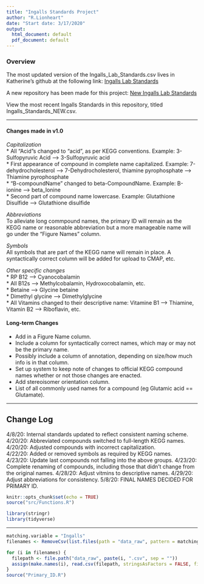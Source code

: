 ```yaml
---
title: "Ingalls Standards Project"
author: "R.Lionheart"
date: "Start date: 3/17/2020"
output:
  html_document: default
  pdf_document: default
---
```


### Overview
The most updated version of the Ingalls_Lab_Standards.csv lives in Katherine's github at the following link: 
[Ingalls Lab Standards](https://github.com/kheal/Example_Untargeted_Metabolomics_Workflow)

A new repository has been made for this project: [New Ingalls Lab Standards](https://github.com/IngallsLabUW/Ingalls_Standards)

View the most recent Ingalls Standards in this repository, titled Ingalls_Standards_NEW.csv.

------

#### Changes made in v1.0

*Capitalization*  
* All "Acid"s changed to "acid", as per KEGG conventions. Example: 3-Sulfopyruvic Acid --> 3-Sulfopyruvic acid   
* First appearance of compound in complete name capitalized. Example: 7-dehydrocholesterol --> 7-Dehydrocholesterol, thiamine pyrophosphate --> Thiamine pyrophosphate  
* "B-compoundName" changed to beta-CompoundName. Example: B-ionine --> beta_Ionine  
* Second part of compound name lowercase. Example: Glutathione Disulfide --> Glutathione disulfide  

*Abbreviations*  
To alleviate long commpound names, the primary ID will remain as the KEGG name or reasonable abbreviation but a more manageable name will go under the "Figure Names" column. 

*Symbols*  
All symbols that are part of the KEGG name will remain in place. A syntactically correct column will be added for upload to CMAP, etc.

*Other specific changes*  
* RP B12 --> Cyanocobalamin  
* All B12s --> Methylcobalamin, Hydroxocobalamin, etc.  
* Betaine --> Glycine betaine  
* Dimethyl glycine --> Dimethylglycine  
* All Vitamins changed to their descriptive name: Vitamine B1 --> Thiamine, Vitamin B2 --> Riboflavin, etc.  


#### Long-term Changes
* Add in a Figure Name column.  
* Include a column for syntactically correct names, which may or may not be the primary name.
* Possibly include a column of annotation, depending on size/how much info is in that column.
* Set up system to keep note of changes to official KEGG compound names whether or not those changes are enacted.  
* Add stereoisomer orientation column.  
* List of all commonly used names for a compound (eg Glutamic acid == Glutamate).  

------


## Change Log
4/8/20: Internal standards updated to reflect consistent naming scheme.  
4/20/20: Abbreviated compounds switched to full-length KEGG names.  
4/20/20: Adjusted compounds with incorrect capitalization.  
4/22/20: Added or removed symbols as required by KEGG names.  
4/23/20: Update last compounds not falling into the above groups.
4/23/20: Complete renaming of compounds, including those that didn't change from the original names.
4/28/20: Adjust vitmins to descriptive names.
4/29/20: Adjust abbreviations for consistency.
5/8/20: FINAL NAMES DECIDED FOR PRIMARY ID.

```r
knitr::opts_chunk$set(echo = TRUE)
source("src/Functions.R")

library(stringr)
library(tidyverse)
```

------

```r
matching.variable = "Ingalls"
filenames <- RemoveCsv(list.files(path = "data_raw", pattern = matching.variable))

for (i in filenames) {
  filepath <- file.path("data_raw", paste(i, ".csv", sep = ""))
  assign(make.names(i), read.csv(filepath, stringsAsFactors = FALSE, fileEncoding = "latin1"))
}
source("Primary_ID.R")

```

<!-- ```{r Import Internal Standards, include=FALSE} -->
<!-- matching.variable = "Ingalls" -->
<!-- filenames <- RemoveCsv(list.files(path = "data_raw", pattern = matching.variable)) -->

<!-- for (i in filenames) { -->
<!--   filepath <- file.path("data_raw", paste(i, ".csv", sep = "")) -->
<!--   assign(make.names(i), read.csv(filepath, stringsAsFactors = FALSE, fileEncoding = "latin1")) -->
<!-- } -->
<!-- ``` -->

<!-- ## Import edits from LTC. -->
<!-- ### Renaming of typos/specific issues. -->
<!-- ```{r Change Internal Standards, include=TRUE} -->
<!-- # View list of all changed Internal Standards. -->
<!-- LauraEditsIS <- Ingalls_Lab_Standards_LauraEdit %>% -->
<!--   select(Compound.Type,Compound.Name_new, Compound.Name_old) %>% -->
<!--   filter(Compound.Type == "Internal Standard") %>% -->
<!--   filter(!Compound.Name_new == Compound.Name_old) # Remove compounds that don't change -->

<!-- Ingalls_Lab_Standards_LauraEdit[Ingalls_Lab_Standards_LauraEdit == "O-Propanoylcarnitine"] <- "O-Propionylcarnitine" -->
<!-- Ingalls_Lab_Standards_LauraEdit[Ingalls_Lab_Standards_LauraEdit == "O-Acetyl-L-carnitine"] <- "O-Acetylcarnitine" -->

<!-- knitr::kable(LauraEditsIS[1:10, ], caption="Changed Internal Standards", floating.environment="sidewaystable") -->
<!-- ``` -->

<!-- ## Renaming of Internal Standards -->
<!-- ```{r Incorporate IS changes, include=TRUE} -->
<!-- Ingalls_Lab_Standards_IS <- Ingalls_Lab_Standards %>% -->
<!--   left_join(Ingalls_Lab_Standards_LauraEdit %>% rename(Compound.Name = Compound.Name_old)) %>% -->
<!--   rename(Compound.Name_old = Compound.Name, -->
<!--          Compound.Name = Compound.Name_new) %>% -->
<!--   select(Compound.Type, Column, Compound.Name, Compound.Name_old, everything()) %>% -->
<!--   mutate(Compound.Name_old = -->
<!--            ifelse(Compound.Type == "Internal Standard" & Compound.Name == Compound.Name_old, -->
<!--                                     Compound.Name, Compound.Name_old)) %>% -->
<!--   mutate(Compound.Name = ifelse(Compound.Type == "Internal Standard", Compound.Name, NA)) -->

<!-- write.csv(Ingalls_Lab_Standards_IS, "Ingalls_Lab_Standards_NEW.csv") -->
<!-- ``` -->

<!-- ----- -->

<!-- ## Abbreviations -->
<!-- ```{r Next experimental Laura, include=FALSE} -->
<!-- Abbreviations <- Ingalls_Lab_Standards_LauraEdit %>% -->
<!--   select(Compound.Name_new, Compound.Name_old, Compound.Type) %>% -->
<!--   mutate(Compound.Name_new = recode(Compound.Name_new, -->
<!--                                     "DMSP" = "Dimethylsulfoniopropionate", -->
<!--                                     "ADP" = "Adenosine diphosphate", -->
<!--                                     "AMP" = "Adenosine monophosphate", -->
<!--                                     "ATP" = "Adenosine triphosphate", -->
<!--                                     "FAD" = "Flavin adenine dinucleotide", -->
<!--                                     "GMP" = "Guanosine monophosphate", -->
<!--                                     "GMP, 15N5" = "Guanosine monophosphate, 15N5", -->
<!--                                     "GTP" = "Guanosine triphosphate", -->
<!--                                     "PEP" = "Phosphoenolpyruvic acid", -->
<!--                                     "TMAB" = "(3-Carboxypropyl)trimethylammonium", -->
<!--                                     "cAMP" = "3',5'-Cyclic AMP", -->
<!--                                     "cGMP" = "3',5'-Cyclic GMP", -->
<!--                                     "Cys-Gly" = "L-Cysteinylglycine")) %>% -->
<!--   filter(Compound.Type != "Internal Standard", -->
<!--          Compound.Name_new != Compound.Name_old) %>% -->
<!--   mutate(letter.count = nchar(Compound.Name_old)) %>% -->
<!--   arrange(letter.count) %>% -->
<!--   filter(nchar(Compound.Name_old) < 10 | Compound.Name_old == "(3-Carboxypropyl)trimethylammonium (TMAB)", -->
<!--          nchar(Compound.Name_old) < 7 | str_detect(Compound.Name_old, "-")) -->
<!-- ``` -->

<!-- ### Show list of abbreviated compounds to be changed -->
<!-- ```{r View abbreviation table, include=TRUE} -->
<!-- knitr::kable(Abbreviations, caption="Potential Abbreviation Changes", floating.environment="sidewaystable") -->
<!-- ``` -->

<!-- ### Finalize changes of abbreviated compounds -->
<!-- ```{r Change abbreviated compounds, include=TRUE} -->
<!-- Ingalls_Lab_Standards_Abbr <- Ingalls_Lab_Standards_IS %>% -->
<!--   left_join(Abbreviations %>% select(Compound.Name_new, Compound.Name_old) %>% unique()) %>% -->
<!--   select(Compound.Name, Compound.Name_new, Compound.Name_old, Compound.Type, everything()) %>% -->
<!--   mutate(Compound.Name = ifelse(is.na(Compound.Name), Compound.Name_new, Compound.Name)) %>% -->
<!--   select(Compound.Type, Column, everything(), -Compound.Name_new) -->

<!-- write.csv(Ingalls_Lab_Standards_IS, "Ingalls_Lab_Standards_NEW.csv") -->
<!-- ``` -->

<!-- ----- -->

<!-- ### Isolate different capitalizations of compounds -->
<!-- ```{r Capitalizations, include=FALSE} -->
<!-- Capitalizations <- Ingalls_Lab_Standards_LauraEdit %>% -->
<!--   select(Compound.Name_new, Compound.Name_old) %>% -->
<!--   filter(!Compound.Name_new %in% Ingalls_Lab_Standards_Abbr$Compound.Name, -->
<!--           Compound.Name_new != Compound.Name_old) # drop commpounds already reassigned or matching originals -->
<!-- ``` -->


<!-- ```{r View Capitalizations, include=TRUE} -->
<!-- Acid.Capitals <- Capitalizations %>% -->
<!--   filter(str_detect(Compound.Name_new, regex("acid", ignore_case = TRUE))) %>% -->
<!--   select(Compound.Name_new, Compound.Name_old) -->
<!-- Beta.Capitals <- Capitalizations %>% -->
<!--   filter(str_detect(Compound.Name_new, regex("beta-", ignore_case = TRUE))) %>% -->
<!--   select(Compound.Name_new, Compound.Name_old) -->
<!-- Just.Capitals <- Capitalizations %>% -->
<!--   select(Compound.Name_new, Compound.Name_old) %>% -->
<!--   filter(!Compound.Name_new %in% c(Acid.Capitals$Compound.Name_new, Beta.Capitals$Compound.Name_new), -->
<!--          tolower(Compound.Name_new) == tolower(Compound.Name_old), -->
<!--          Compound.Name_new != Compound.Name_old) %>% -->
<!--   unique() -->

<!-- ``` -->

<!-- ### View "Acids", "Beta", and different-capitalization compounds. -->
<!-- ```{r View capitalization tables, include=TRUE} -->
<!-- Complete.Caps <- Acid.Capitals %>% -->
<!--   rbind(Beta.Capitals) %>% -->
<!--   rbind(Just.Capitals) -->
<!-- ``` -->

<!-- ### Finalize changes of capitalized compounds -->
<!-- ```{r Change capitalized compounds, include=TRUE} -->
<!-- Ingalls_Lab_Standards_Caps <- Ingalls_Lab_Standards_Abbr %>% -->
<!--   left_join(Complete.Caps) %>% -->
<!--   select(Compound.Name, Compound.Name_new, Compound.Name_old, Compound.Type, everything()) %>% -->
<!--   mutate(Compound.Name = ifelse(is.na(Compound.Name), Compound.Name_new, Compound.Name)) %>% -->
<!--   select(Compound.Type, Column, everything(), -Compound.Name_new) %>% -->
<!--   unique() -->

<!-- write.csv(Ingalls_Lab_Standards_Caps, "Ingalls_Lab_Standards_NEW.csv") -->
<!-- ``` -->

<!-- ----- -->

<!-- ```{r Symbols, include=FALSE} -->
<!-- Symbols <- Ingalls_Lab_Standards_Caps %>% -->
<!--   left_join(Ingalls_Lab_Standards_LauraEdit) %>% -->
<!--   select(Compound.Name, Compound.Name_new, Compound.Name_old, Compound.Type) %>% -->
<!--   filter(is.na(Compound.Name)) %>% -->
<!--   filter(Compound.Name_new != Compound.Name_old) %>% -->
<!--   select(Compound.Name_new, Compound.Name_old) %>% -->
<!--   filter_all(any_vars(str_detect(., "[^[:alnum:] ]"))) %>% -->
<!--   unique() -->

<!-- ``` -->

<!-- ### View Symbols that will be changed -->
<!-- ```{r View symbols table, include=TRUE} -->
<!-- knitr::kable(Symbols[1:10, ], caption="First 10 Symbol Changes", floating.environment="sidewaystable") -->
<!-- ``` -->

<!-- ### Finalize changes of compounds with symbols -->
<!-- ```{r Change compounds with symbols, include=TRUE} -->
<!-- Ingalls_Lab_Standards_Symbols <- Ingalls_Lab_Standards_Caps %>% -->
<!--   left_join(Symbols) %>% -->
<!--   select(Compound.Name, Compound.Name_new, Compound.Name_old, Compound.Type, everything()) %>% -->
<!--   mutate(Compound.Name = ifelse(is.na(Compound.Name), Compound.Name_new, Compound.Name)) %>% -->
<!--   select(Compound.Type, Column, everything(), -Compound.Name_new) %>% -->
<!--   unique() -->

<!-- write.csv(Ingalls_Lab_Standards_Symbols, "Ingalls_Lab_Standards_NEW.csv") -->
<!-- ``` -->

<!-- ------ -->

<!-- ### Adjust Vitamins to descriptive names -->
<!-- ```{r Vitamins, include=FALSE} -->
<!-- #Ingalls_Lab_Standards_Vitamins <- Ingalls_Lab_Standards_Extras %>% ORIGINAL -->
<!-- Ingalls_Lab_Standards_Vitamins <- Ingalls_Lab_Standards_Symbols %>% -->
<!--   mutate(Compound.Name = recode(Compound.Name, -->
<!--           "Vitamin B2, 13C4, 15N2" = "Riboflavin-dioxopyrimidine, 13C4, 15N2", -->
<!--          	"Vitamin B2" = "Riboflavin", -->
<!--           "Vitamin C" = "Ascorbic acid", -->
<!--           "Vitamin D2" = "Calciferol", -->
<!--           "Vitamin K1" = "Phytonadione", -->
<!--           "Vitamin K2" = "Menaquinone", -->
<!--           "AMP, 15N5" = "Adenosine monophosphate, 15N5", -->
<!--           "Methyl (indol-3-yl)acetate" = "Indole-3-methyl acetate")) %>% -->
<!--   mutate(Compound.Name = ifelse(Compound.Name_old == "Methyl indole 3 carboxylate", "Methyl indole-3-carboxylate", Compound.Name)) -->

<!-- write.csv(Ingalls_Lab_Standards_Vitamins, "Ingalls_Lab_Standards_NEW.csv") -->

<!-- ``` -->


<!-- ### All other compounds not yet changed -->
<!-- ```{r Currently unchanged compounds, include=FALSE} -->
<!-- Unchanged <- Ingalls_Lab_Standards_Vitamins %>% -->
<!--   left_join(Ingalls_Lab_Standards_LauraEdit) %>% -->
<!--   select(Compound.Name, Compound.Name_new, Compound.Name_old) %>% -->
<!--   filter(is.na(Compound.Name)) %>% -->
<!--   filter(Compound.Name_new != Compound.Name_old) -->

<!-- ``` -->


<!-- ### Add changes of still-unedited compounds - Including those that remain as the original name. -->
<!-- ```{r Add unchanged compounds, include=TRUE} -->
<!-- Ingalls_Lab_Standards_Extras <- Ingalls_Lab_Standards_Vitamins %>% -->
<!--   left_join(Unchanged) %>% -->
<!--   select(Compound.Name, Compound.Name_new, Compound.Name_old, Compound.Type, everything()) %>% -->
<!--   mutate(Compound.Name = ifelse(is.na(Compound.Name), Compound.Name_new, Compound.Name)) %>% -->
<!--   mutate(Compound.Name = ifelse(is.na(Compound.Name), Compound.Name_old, Compound.Name)) %>% -->
<!--   select(Compound.Type, Column, everything(), -Compound.Name_new) %>% -->
<!--   unique() -->

<!-- write.csv(Ingalls_Lab_Standards_Extras, "Ingalls_Lab_Standards_NEW.csv") -->
<!-- ``` -->
